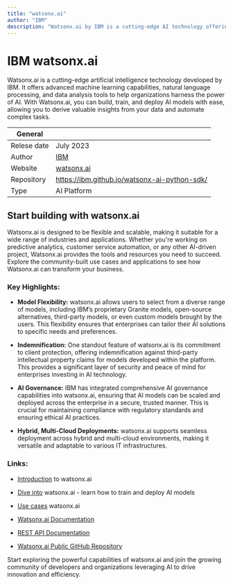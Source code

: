 ```yaml
---
title: "watsonx.ai"
author: "IBM"
description: "Watsonx.ai by IBM is a cutting-edge AI technology offering advanced machine learning, natural language processing, and data analysis tools. Build, train, and deploy AI models easily to gain insights and automate tasks. Flexible and scalable for various industries."
---
```


# IBM watsonx.ai

Watsonx.ai is a cutting-edge artificial intelligence technology developed by IBM. It offers advanced machine learning capabilities, natural language processing, and data analysis tools to help organizations harness the power of AI. With Watsonx.ai, you can build, train, and deploy AI models with ease, allowing you to derive valuable insights from your data and automate complex tasks.


| General     |                                                                  |
| ----------- | ---------------------------------------------------------------- |
| Relese date | July 2023                                                        |
| Author      | [IBM](https://www.ibm.com/uk-en)                                 |
| Website     | [watsonx.ai](https://www.ibm.com/products/watsonx-ai)            |
| Repository  | https://ibm.github.io/watsonx-ai-python-sdk/                               |
| Type        | AI Platform                                                      |

## Start building with watsonx.ai

Watsonx.ai is designed to be flexible and scalable, making it suitable for a wide range of industries and applications. Whether you're working on predictive analytics, customer service automation, or any other AI-driven project, Watsonx.ai provides the tools and resources you need to succeed. Explore the community-built use cases and applications to see how Watsonx.ai can transform your business.

### Key Highlights:

* **Model Flexibility:** watsonx.ai allows users to select from a diverse range of models, including IBM’s proprietary Granite models, open-source alternatives, third-party models, or even custom models brought by the users. This flexibility ensures that enterprises can tailor their AI solutions to specific needs and preferences.

* **Indemnification:** One standout feature of watsonx.ai is its commitment to client protection, offering indemnification against third-party intellectual property claims for models developed within the platform. This provides a significant layer of security and peace of mind for enterprises investing in AI technology.

* **AI Governance:** IBM has integrated comprehensive AI governance capabilities into watsonx.ai, ensuring that AI models can be scaled and deployed across the enterprise in a secure, trusted manner. This is crucial for maintaining compliance with regulatory standards and ensuring ethical AI practices.

* **Hybrid, Multi-Cloud Deployments:** watsonx.ai supports seamless deployment across hybrid and multi-cloud environments, making it versatile and adaptable to various IT infrastructures.


### Links:

* [Introduction](https://sn-portals-custom-images.s3.us-east.cloud-object-storage.appdomain.cloud/IBM%20Watsonx.ai%20Introduction.pdf) to watsonx.ai

* [Dive into](https://sn-portals-custom-images.s3.us-east.cloud-object-storage.appdomain.cloud/IBM%20Watsonx.ai%20Deep%20Dive.pdf) watsonx.ai - learn how to train and deploy AI models

* [Use cases](https://sn-portals-custom-images.s3.us-east.cloud-object-storage.appdomain.cloud/Watsonx.ai%20Use%20Cases.pdf) watsonx.ai

* [Watsonx.ai Documentation](https://dataplatform.cloud.ibm.com/docs/content/wsj/getting-started/welcome-main.html?context=wx&audience=wdp)

* [REST API Documentation](https://cloud.ibm.com/apidocs/watsonx-ai)

* [Watsonx.ai Public GitHub Repository](https://ibm.github.io/watsonx-ai-python-sdk/)


Start exploring the powerful capabilities of watsonx.ai and join the growing community of developers and organizations leveraging AI to drive innovation and efficiency.











